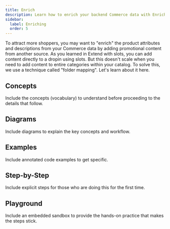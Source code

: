 ```yaml
---
title: Enrich
description: Learn how to enrich your backend Commerce data with Enrichment blocks.
sidebar:
  label: Enriching
  order: 5
---
```


To attract more shoppers, you may want to "enrich" the product attributes and descriptions from your Commerce data by adding promotional content from another source. As you learned in Extend with slots, you can add content directly to a dropin using slots. But this doesn't scale when you need to add content to entire categories within your catalog. To solve this, we use a technique called "folder mapping". Let's learn about it here.

## Concepts

Include the concepts (vocabulary) to understand before proceeding to the details that follow.

## Diagrams

Include diagrams to explain the key concepts and workflow.

## Examples

Include annotated code examples to get specific.

## Step-by-Step

Include explicit steps for those who are doing this for the first time.

## Playground

Include an embedded sandbox to provide the hands-on practice that makes the steps stick.
